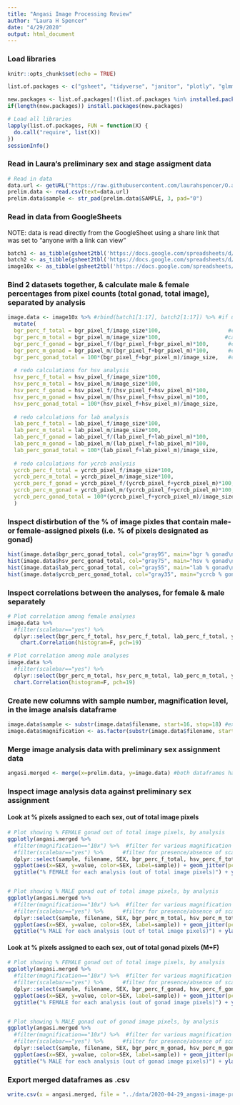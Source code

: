 ```yaml
---
title: "Angasi Image Processing Review"
author: "Laura H Spencer"
date: "4/29/2020"
output: html_document
---
```


### Load libraries 

```r
knitr::opts_chunk$set(echo = TRUE)

list.of.packages <- c("gsheet", "tidyverse", "janitor", "plotly", "glmmTMB", "metafor", "broom.mixed", "car", "viridis", "RCurl", "corrplot", "PerformanceAnalytics", "stringr", "reshape2") #add new libraries here 

new.packages <- list.of.packages[!(list.of.packages %in% installed.packages()[,"Package"])]
if(length(new.packages)) install.packages(new.packages)

# Load all libraries 
lapply(list.of.packages, FUN = function(X) {
  do.call("require", list(X)) 
})
sessionInfo()
```

### Read in Laura's preliminary sex and stage assigment data 

```r
# Read in data 
data.url <- getURL("https://raw.githubusercontent.com/laurahspencer/O.angasi_conditioning/master/data/Angasi-Histology.csv", ssl.verifypeer=0L, followlocation=1L)
prelim.data <- read.csv(text=data.url)
prelim.data$sample <- str_pad(prelim.data$SAMPLE, 3, pad="0")
```

### Read in data from GoogleSheets 

NOTE: data is read directly from the GoogleSheet using a share link that was set to "anyone with a link can view"
 
```r
batch1 <- as_tibble(gsheet2tbl('https://docs.google.com/spreadsheets/d/1vmwpjjPyJkU6oU4C6pm9Zi-Wgmd0otAhA9UKOIlBmCY/edit?usp=sharing')) 
batch2 <- as_tibble(gsheet2tbl('https://docs.google.com/spreadsheets/d/1bUmvkY7yfqmNjinRVbdiNZrULhmtIy2RaC7n3HNL3ok/edit?usp=sharing')) 
image10x <- as_tibble(gsheet2tbl('https://docs.google.com/spreadsheets/d/1An8KtxzlPDyirHNVihmlng2YYMROMexqx3tpAm1nGv0/edit?usp=sharing')) 
```

### Bind 2 datasets together, & calculate male & female percentages from pixel counts (total gonad, total image), separated by analysis 

```r
image.data <- image10x %>% #rbind(batch1[1:17], batch2[1:17]) %>% #if using all data (not just 10x) use this to bind two spreadsheets together 
  mutate(
  bgr_perc_f_total = bgr_pixel_f/image_size*100,                     #calculate %female pixels out of total image pixels    
  bgr_perc_m_total = bgr_pixel_m/image_size*100,                    #calculate %male pixels out of total image pixels 
  bgr_perc_f_gonad = bgr_pixel_f/(bgr_pixel_f+bgr_pixel_m)*100,      #calculate %female pixels out of total (female + male fixels)
  bgr_perc_m_gonad = bgr_pixel_m/(bgr_pixel_f+bgr_pixel_m)*100,      #calculate %male pixels out of total (female + male fixels)
  bgr_perc_gonad_total = 100*(bgr_pixel_f+bgr_pixel_m)/image_size,   #calculate %gonad (male+female pixels out of total image pixels) 
  
  # redo calculations for hsv analysis
  hsv_perc_f_total = hsv_pixel_f/image_size*100,
  hsv_perc_m_total = hsv_pixel_m/image_size*100,
  hsv_perc_f_gonad = hsv_pixel_f/(hsv_pixel_f+hsv_pixel_m)*100,
  hsv_perc_m_gonad = hsv_pixel_m/(hsv_pixel_f+hsv_pixel_m)*100,
  hsv_perc_gonad_total = 100*(hsv_pixel_f+hsv_pixel_m)/image_size,
  
  # redo calculations for lab analysis
  lab_perc_f_total = lab_pixel_f/image_size*100,
  lab_perc_m_total = lab_pixel_m/image_size*100,
  lab_perc_f_gonad = lab_pixel_f/(lab_pixel_f+lab_pixel_m)*100,
  lab_perc_m_gonad = lab_pixel_m/(lab_pixel_f+lab_pixel_m)*100,
  lab_perc_gonad_total = 100*(lab_pixel_f+lab_pixel_m)/image_size,
  
  # redo calculations for ycrcb analysis
  ycrcb_perc_f_total = ycrcb_pixel_f/image_size*100,
  ycrcb_perc_m_total = ycrcb_pixel_m/image_size*100,
  ycrcb_perc_f_gonad = ycrcb_pixel_f/(ycrcb_pixel_f+ycrcb_pixel_m)*100,
  ycrcb_perc_m_gonad = ycrcb_pixel_m/(ycrcb_pixel_f+ycrcb_pixel_m)*100, 
  ycrcb_perc_gonad_total = 100*(ycrcb_pixel_f+ycrcb_pixel_m)/image_size
  )
```

### Inspect distirbution of the % of image pixles that contain male- or female-assigned pixels (i.e. % of pixels designated as gonad)

```r
hist(image.data$bgr_perc_gonad_total, col="gray95", main="bgr % gonad\n(M+F/total image)")
hist(image.data$hsv_perc_gonad_total, col="gray75", main="hsv % gonad\n(M+F/total image)")
hist(image.data$lab_perc_gonad_total, col="gray55", main="lab % gonad\n(M+F/total image)")
hist(image.data$ycrcb_perc_gonad_total, col="gray35", main="ycrcb % gonad\n(M+F/total image)")
```

### Inspect correlations between the analyses, for female & male separately 

```r
# Plot correlation among female analyses 
image.data %>% 
  #filter(scalebar=="yes") %>%
  dplyr::select(bgr_perc_f_total, hsv_perc_f_total, lab_perc_f_total, ycrcb_perc_f_total) %>% 
    chart.Correlation(histogram=F, pch=19)

# Plot correlation among male analyses 
image.data %>% 
  #filter(scalebar=="yes") %>%
  dplyr::select(bgr_perc_m_total, hsv_perc_m_total, lab_perc_m_total, ycrcb_perc_m_total) %>% 
  chart.Correlation(histogram=F, pch=19) 
```

### Create new columns with sample number, magnification level, in the image analsis dataframe 

```r
image.data$sample <- substr(image.data$filename, start=16, stop=18) #extract sample # from image file name, add that to new column called "sample"
image.data$magnification <- as.factor(substr(image.data$filename, start=20, stop=22)) #extract image amplification level from image file name, add that to new column called "magnification"
```

### Merge image analysis data with preliminary sex assignment data 

```r
angasi.merged <- merge(x=prelim.data, y=image.data) #both dataframes have column "sample" so it automerges using that column 
```

### Inspect image analysis data against preliminary sex assignment 

#### Look at % pixels assigned to each sex, out of total image pixels 

```r
# Plot showing % FEMALE gonad out of total image pixels, by analysis 
ggplotly(angasi.merged %>% 
  #filter(magnification=="10x") %>%  #filter for various magnification levels 
  #filter(scalebar=="yes") %>%      #filter for presence/absence of scale bar 
  dplyr::select(sample, filename, SEX, bgr_perc_f_total, hsv_perc_f_total, lab_perc_f_total, ycrcb_perc_f_total) %>% melt() %>%
  ggplot(aes(x=SEX, y=value, color=SEX, label=sample)) + geom_jitter(pch=19) + facet_wrap(~variable) + theme_minimal() + 
  ggtitle("% FEMALE for each analysis (out of total image pixels)") + ylab("female pixes / total image pixels"))


# Plot showing % MALE gonad out of total image pixels, by analysis 
ggplotly(angasi.merged %>% 
  #filter(magnification=="10x") %>%  #filter for various magnification levels 
  #filter(scalebar=="yes") %>%      #filter for presence/absence of scale bar 
  dplyr::select(sample, filename, SEX, bgr_perc_m_total, hsv_perc_m_total, lab_perc_m_total, ycrcb_perc_m_total) %>% melt() %>%
  ggplot(aes(x=SEX, y=value, color=SEX, label=sample)) + geom_jitter(pch=19) + facet_wrap(~variable) + theme_minimal() + 
  ggtitle("% MALE for each analysis (out of total image pixels)") + ylab("MALE pixes / total image pixels"))
```

#### Look at % pixels assigned to each sex, out of total gonad pixels (M+F) 

```r
# Plot showing % FEMALE gonad out of total image pixels, by analysis 
ggplotly(angasi.merged %>% 
  #filter(magnification=="10x") %>%  #filter for various magnification levels 
  #filter(scalebar=="yes") %>%      #filter for presence/absence of scale bar 
  dplyr::select(sample, filename, SEX, bgr_perc_f_gonad, hsv_perc_f_gonad, lab_perc_f_gonad, ycrcb_perc_f_gonad) %>% melt() %>%
  ggplot(aes(x=SEX, y=value, color=SEX, label=sample)) + geom_jitter(pch=19) + facet_wrap(~variable) + theme_minimal() + 
  ggtitle("% FEMALE for each analysis (out of gonad image pixels)") + ylab("female pixes / gonad image pixels"))


# Plot showing % MALE gonad out of gonad image pixels, by analysis 
ggplotly(angasi.merged %>% 
  #filter(magnification=="10x") %>%  #filter for various magnification levels 
  #filter(scalebar=="yes") %>%      #filter for presence/absence of scale bar 
  dplyr::select(sample, filename, SEX, bgr_perc_m_gonad, hsv_perc_m_gonad, lab_perc_m_gonad, ycrcb_perc_m_gonad) %>% melt() %>%
  ggplot(aes(x=SEX, y=value, color=SEX, label=sample)) + geom_jitter(pch=19) + facet_wrap(~variable) + theme_minimal() + 
  ggtitle("% MALE for each analysis (out of gonad image pixels)") + ylab("MALE pixes / gonad image pixels"))
```

### Export merged dataframes as .csv 

```r
write.csv(x = angasi.merged, file = "../data/2020-04-29_angasi-image-processing.csv")
```

